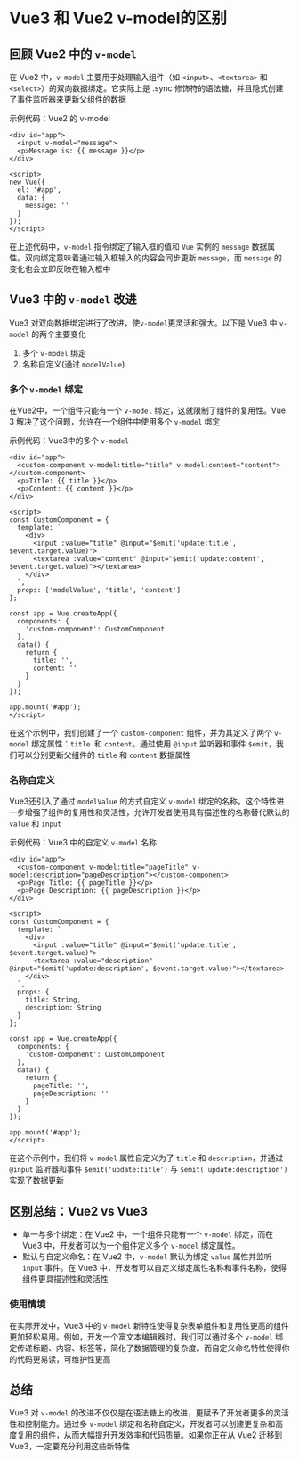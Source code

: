 # Vue3 和 Vue2 v-model的区别

## 回顾 Vue2 中的 `v-model`

在 Vue2 中，`v-model` 主要用于处理输入组件（如 `<input>`、`<textarea>` 和 `<select>`）的双向数据绑定。它实际上是 .sync 修饰符的语法糖，并且隐式创建了事件监听器来更新父组件的数据

示例代码：Vue2 的 v-model

```vue
<div id="app">
  <input v-model="message">
  <p>Message is: {{ message }}</p>
</div>

<script>
new Vue({
  el: '#app',
  data: {
    message: ''
  }
});
</script>
```

在上述代码中，`v-model` 指令绑定了输入框的值和 `Vue` 实例的 `message` 数据属性。双向绑定意味着通过输入框输入的内容会同步更新 `message`，而 `message` 的变化也会立即反映在输入框中

## Vue3 中的 `v-model` 改进

Vue3 对双向数据绑定进行了改进，使`v-model`更灵活和强大。以下是 Vue3 中 `v-model` 的两个主要变化

1. 多个 `v-model` 绑定
2. 名称自定义(通过 `modelValue`)

### 多个 `v-model` 绑定

在Vue2中，一个组件只能有一个 `v-model` 绑定，这就限制了组件的复用性。Vue 3 解决了这个问题，允许在一个组件中使用多个 `v-model` 绑定

示例代码：Vue3中的多个 `v-model`

```vue
<div id="app">
  <custom-component v-model:title="title" v-model:content="content"></custom-component>
  <p>Title: {{ title }}</p>
  <p>Content: {{ content }}</p>
</div>

<script>
const CustomComponent = {
  template: `
    <div>
      <input :value="title" @input="$emit('update:title', $event.target.value)">
      <textarea :value="content" @input="$emit('update:content', $event.target.value)"></textarea>
    </div>
  `,
  props: ['modelValue', 'title', 'content']
};

const app = Vue.createApp({
  components: {
    'custom-component': CustomComponent
  },
  data() {
    return {
      title: '',
      content: ''
    }
  }
});

app.mount('#app');
</script>
```

在这个示例中，我们创建了一个 `custom-component` 组件，并为其定义了两个 `v-model` 绑定属性：`title `和 `content`。通过使用 `@input` 监听器和事件 `$emit`，我们可以分别更新父组件的 `title` 和 `content` 数据属性

### 名称自定义

Vue3还引入了通过 `modelValue` 的方式自定义 `v-model` 绑定的名称。这个特性进一步增强了组件的复用性和灵活性，允许开发者使用具有描述性的名称替代默认的 `value` 和 `input`

示例代码：Vue3 中的自定义 `v-model` 名称

```vue
<div id="app">
  <custom-component v-model:title="pageTitle" v-model:description="pageDescription"></custom-component>
  <p>Page Title: {{ pageTitle }}</p>
  <p>Page Description: {{ pageDescription }}</p>
</div>

<script>
const CustomComponent = {
  template: `
    <div>
      <input :value="title" @input="$emit('update:title', $event.target.value)">
      <textarea :value="description" @input="$emit('update:description', $event.target.value)"></textarea>
    </div>
  `,
  props: {
    title: String,
    description: String
  }
};

const app = Vue.createApp({
  components: {
    'custom-component': CustomComponent
  },
  data() {
    return {
      pageTitle: '',
      pageDescription: ''
    }
  }
});

app.mount('#app');
</script>
```

在这个示例中，我们将 `v-model` 属性自定义为了 `title` 和 `description`，并通过 `@input` 监听器和事件 `$emit('update:title')` 与 `$emit('update:description')` 实现了数据更新

## 区别总结：Vue2 vs Vue3

- 单一与多个绑定：在 Vue2 中，一个组件只能有一个 `v-model` 绑定，而在 Vue3 中，开发者可以为一个组件定义多个 `v-model` 绑定属性。
- 默认与自定义命名：在 Vue2 中，`v-model` 默认为绑定 `value` 属性并监听 `input` 事件。在 Vue3 中，开发者可以自定义绑定属性名称和事件名称，使得组件更具描述性和灵活性

### 使用情境

在实际开发中，Vue3 中的 `v-model` 新特性使得复杂表单组件和复用性更高的组件更加轻松易用。例如，开发一个富文本编辑器时，我们可以通过多个 `v-model` 绑定传递标题、内容、标签等，简化了数据管理的复杂度。而自定义命名特性使得你的代码更易读，可维护性更高

## 总结

Vue3 对 `v-model` 的改进不仅仅是在语法糖上的改进，更赋予了开发者更多的灵活性和控制能力。通过多 `v-model` 绑定和名称自定义，开发者可以创建更复杂和高度复用的组件，从而大幅提升开发效率和代码质量。如果你正在从 Vue2 迁移到 Vue3，一定要充分利用这些新特性
